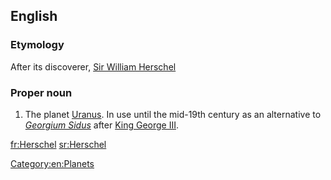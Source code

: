 ==English==

===Etymology===
After its discoverer, [[w:Sir William Herschel|Sir William Herschel]]

===Proper noun===
{{en-proper noun}}

# {{context|astronomy|obsolete|lang=en}} The planet [[Uranus]]. In use until the mid-19th century as an alternative to ''[[Georgium Sidus]]'' after [[w:George III of the United Kingdom|King George III]].

[[Category:en:Planets]]

[[fr:Herschel]]
[[sr:Herschel]]